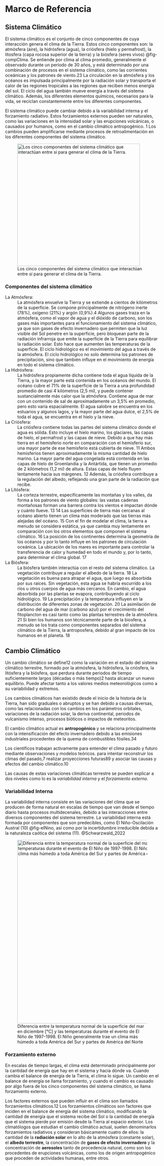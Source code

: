 # Marco de Referencia {#sec-mref}

## Sistema Climático

El sistema climático es el conjunto de cinco componentes de cuya interacción genera el clima de la Tierra. Estos cinco componentes son: la atmósfera (aire), la hidrósfera (agua), la criósfera (hielo y permafrost), la litosfera (capa rocosa superior de la tierra) y la biósfera (seres vivos) @fig-compClima. Se entiende por clima al clima promedio, generalmente el observado durante un período de 30 años, y está determinado por una combinación de procesos en el sistema climático, como las corrientes oceánicas y los patrones de viento.2​3​ La circulación en la atmósfera y los océanos es impulsada principalmente por la radiación solar y transporta el calor de las regiones tropicales a las regiones que reciben menos energía del sol. El ciclo del agua también mueve energía a través del sistema climático. Además, los diferentes elementos químicos, necesarios para la vida, se reciclan constantemente entre los diferentes componentes.

El sistema climático puede cambiar debido a la variabilidad interna y el forzamiento radiativo. Estos forzamientos externos pueden ser naturales, como las variaciones en la intensidad solar y las erupciones volcánicas, o causados por humanos, como en el cambio climático antropogénico. 1​ Los cambios pueden amplificarse mediante procesos de retroalimentación en los diferentes componentes del sistema climático.

![Los cinco componentes del sistema climático que interactúan entre sí para generar el clima de la Tierra.](images/Climate-system.jpg){#fig-compClima width="400"}

### Componentes del sistema climático

La Atmósfera:
: La atmósfera envuelve la Tierra y se extiende a cientos de kilómetros de la superficie. Se compone principalmente de nitrógeno inerte (78%), oxígeno (21%) y argón (0,9%).4​ Algunos gases traza en la atmósfera, como el vapor de agua y el dióxido de carbono, son los gases más importantes para el funcionamiento del sistema climático, ya que son gases de efecto invernadero que permiten que la luz visible del Sol penetre en la superficie, pero bloquean parte de la radiación infrarroja que emite la superficie de la Tierra para equilibrar la radiación solar. Esto hace que aumenten las temperaturas de la superficie. El ciclo hidrológico es el movimiento del agua a través de la atmósfera. El ciclo hidrológico no solo determina los patrones de precipitación, sino que también influye en el movimiento de energía en todo el sistema climático.

La Hidrósfera:
: La hidrósfera propiamente dicha contiene toda el agua líquida de la Tierra, y la mayor parte está contenida en los océanos del mundo. El océano cubre el 71% de la superficie de la Tierra a una profundidad promedio de casi 4 kilómetros (2,5 mi), y puede contener sustancialmente más calor que la atmósfera. Contiene agua de mar con un contenido de sal de aproximadamente un 3,5% en promedio, pero esto varía espacialmente. El agua salobre se encuentra en los estuarios y algunos lagos, y la mayor parte del agua dulce, el 2,5% de toda el agua, se encuentra en el hielo y la nieve.

La Criósfera:
: La criósfera contiene todas las partes del sistema climático donde el agua es sólida. Esto incluye el hielo marino, los glaciares, las capas de hielo, el permafrost y las capas de nieve. Debido a que hay más tierra en el hemisferio norte en comparación con el hemisferio sur, una mayor parte de ese hemisferio está cubierta de nieve. 11​ Ambos hemisferios tienen aproximadamente la misma cantidad de hielo marino. La mayor parte del agua congelada está contenida en las capas de hielo de Groenlandia y la Antártida, que tienen un promedio de 2 kilómetros (1,2 mi) de altura. Estas capas de hielo fluyen lentamente hacia sus márgenes. 12​ Además, la criósfera contribuye a la regulación del albedo, reflejando una gran parte de la radiación que recibe.

La Litósfera:
: La corteza terrestre, específicamente las montañas y los valles, da forma a los patrones de viento globales: las vastas cadenas montañosas forman una barrera contra los vientos e impactan dónde y cuánto llueve. 13​ 14​ Las superficies de tierra más cercanas al océano abierto tienen un clima más moderado que las tierras más alejadas del océano. 15​ Con el fin de modelar el clima, la tierra a menudo se considera estática, ya que cambia muy lentamente en comparación con los otros elementos que componen el sistema climático. 16​ La posición de los continentes determina la geometría de los océanos y por lo tanto influye en los patrones de circulación oceánica. La ubicación de los mares es importante para controlar la transferencia de calor y humedad en todo el mundo y, por lo tanto, para determinar el clima global. 17​

La Biósfera:
: La biósfera también interactúa con el resto del sistema climático. La vegetación contribuye a regular el albedo de la tierra. 18​ La vegetación es buena para atrapar el agua, que luego es absorbida por sus raíces. Sin vegetación, esta agua se habría escurrido a los ríos u otros cuerpos de agua más cercanos. En cambio, el agua absorbida por las plantas se evapora, contribuyendo al ciclo hidrológico. 19​ La precipitación y la temperatura influyen en la distribución de diferentes zonas de vegetación. 20​ La asimilación de carbono del agua de mar (carbono azul) por el crecimiento del fitoplancton es casi tanto como las plantas terrestres de la atmósfera. 21​ Si bien los humanos son técnicamente parte de la biosfera, a menudo se los trata como componentes separados del sistema climático de la Tierra, la antroposfera, debido al gran impacto de los humanos en el planeta. 18​

##  Cambio Climático

Un cambio climático se define1​2​ como la variación en el estado del sistema climático terrestre, formado por la atmósfera, la hidrósfera, la criósfera, la litósfera y la biósfera, que perdura durante periodos de tiempo suficientemente largos (décadas o más tiempo)2​ hasta alcanzar un nuevo equilibrio. Puede afectar tanto a los valores medios meteorológicos como a su variabilidad y extremos.

Los cambios climáticos han existido desde el inicio de la historia de la Tierra, han sido graduales o abruptos y se han debido a causas diversas, como las relacionadas con los cambios en los parámetros orbitales, variaciones de la radiación solar, la deriva continental, periodos de vulcanismo intenso, procesos bióticos o impactos de meteoritos. 

El cambio climático actual es **antropogénico** y se relaciona principalmente con la intensificación del efecto invernadero debido a las emisiones industriales procedentes de la quema de combustibles fósiles.3​4​

Los científicos trabajan activamente para entender el clima pasado y futuro mediante observaciones y modelos teóricos. para intentar reconstruir los climas del pasado,7​ realizar proyecciones futuras8​9​ y asociar las causas y efectos del cambio climático.10​

Las causas de estas variaciones climáticas terrestre se pueden explicar a dos niveles como lo es la _variabilidad interna_ y el _forzamiento externo_.

### Variabilidad Interna 

La variabilidad interna consiste en las variaciones del clima que se producen de forma natural en escalas de tiempo que van desde el tiempo diario hasta procesos multidecenales, debido a las interacciones entre diversos componentes del sistema terrestre. La variabilidad interna está formada por componentes que son predecibles, como El Niño-Oscilación Austral (10) @fig-elNino, así como por la incertidumbre irreducible debida a la naturaleza caótica del sistema (11). @Schwarzwald_2022

![Diferencia entre la temperatura normal de la superficie del mar en diciembre [°C] y las temperaturas durante el evento de El Niño de 1997-1998. El Niño generalmente trae un clima más húmedo a toda América del Sur y partes de América del Norte](images/El-nino.png){#fig-elNino width="600"}

### Forzamiento externo {#sec-forExt}

En escalas de tiempo largas, el clima está determinado principalmente por la cantidad de energía que hay en el sistema y hacia dónde va. Cuando cambia el balance de energía de la Tierra, el clima lo sigue. Un cambio en el balance de energía se llama forzamiento, y cuando el cambio es causado por algo fuera de los cinco componentes del sistema climático, se llama forzamiento externo.

Los factores externos que pueden influir en el clima son llamados forzamientos climáticos.1​2​ Los forzamientos climáticos son factores que inciden en el balance de energía del sistema climático, modificando la cantidad de energía que el sistema recibe del Sol o la cantidad de energía que el sistema pierde por emisión desde la Tierra al espacio exterior. Los climatólogos que estudian el cambio climático actual, suelen denominarlos forzamientos radiativos y consideran básicamente cuatro de ellos: la cantidad de la **radiación solar** en lo alto de la atmósfera (constante solar), el **albedo terrestre**, la concentración de **gases de efecto invernadero** y la concentración de **aerosoles** tanto de procedencia natural, como son los procedentes de erupciones volcánicas, como los de origen antropogénico que proceden de actividades humanas, entre otros.





<!-- ## Principales factores condicionantes del Clima -->

<!-- ### Temperatura -->

<!-- ### Precipitaciones -->

<!-- ### Glaciares -->

<!-- ### Nivel del Mar -->

<!-- ## Fenómenos Extremos -->

<!-- ### Precipitaciones e Inundaciones -->

<!-- ### Sequías -->

<!-- ### Olas de Calor e Incendios Forestales -->

<!-- ### Olas de Frío -->
